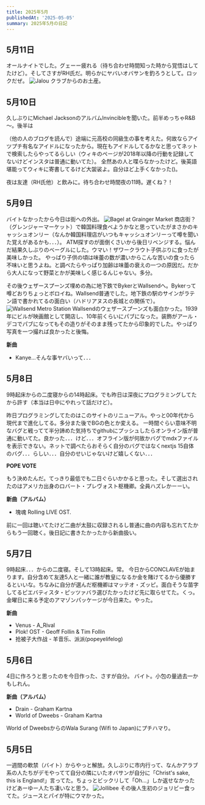 ```yaml
---
title: 2025年5月
publishedAt: '2025-05-05'
summary: 2025年5月の日記
---
```


## 5月11日

オールナイトでした。グェーー疲れる（待ち合わせ時間知った時から覚悟はしてたけど）。そしてさすがRH氏だ。明らかにヤバいオバサンを釣ろうとして。ロックだぜ。
<Image src="/20250511_062208.jpg" alt="Jalou" width={200} height={200}/>
クラブからのお土産。

## 5月10日

久しぶりにMichael JacksonのアルバムInvincibleを聞いた。前半めっちゃR&B～。後半は

（他の人のブログを読んで）途端に元高校の同級生の事を考えた。何故ならアイツプチ有名なアイドルになったから。現在もアイドルしてるかなと思ってネットで検索したらやってるらしい（ウィキのページが2018年以降の行動を記録してないけどインスタは普通に動いてた）。
全然あの人と喋らなかったけど。後英語堪能ってウィキに寄書してるけど大袈裟よ。自分ほど上手くなかった()。

夜は友達（RH氏他）と飲みに。待ち合わせ時間夜の11時。遅くね？！

## 5月9日

バイトなかったから今日は街への外出。
<Image src="/20250509_143806.jpg" alt="Bagel at Grainger Market" width={200} height={200}/>
商店街？（グレンジャーマーケット）で韓国料理食べようかなと思っていたがまさかのキャッシュオンリー（なんか韓国料理店がいつもキャッシュオンリーって噂を聞いた覚えがあるかも．．．）。
ATM探すのが面倒くさいから後日リベンジする。悩んだ結果久しぶりのベーグルにした。ウマい！ザワークラウト子供ぶりに食ったが美味しかった。
やっぱり子供の頃は味蕾の数が濃いからこんな苦いの食ったら不味いと思うよね。と調べたらやっぱり加齢は味蕾の衰えの一つの原因だ。だから大人になって野菜とかが美味しく感じるんじゃない。多分。

その後ウェザースプーンズ埋めの為に地下鉄でBykerとWallsendへ。Bykerって噂どおりちょっとボロイね。Wallsend普通でした。地下鉄の駅のサインがラテン語で書かれてるの面白い（ハドリアヌスの長城との関係で）。
<Image src="/20250509_170457.jpg" alt="Wallsend Metro Station" width={200} height={200}/>
Wallsendのウェザースプーンズも面白かった。1939年にビルが映画館として開店し、10年前くらいにパブになった。装飾がアール・デコでパブになってもその造りがそのまま残ってたから印象的でした。やっぱり写真を一つ撮れば良かったと後悔。

**新曲**
* Kanye...そんな事ヤバいって．．．

## 5月8日

9時起床からの二度寝からの14時起床。でも昨日は深夜にプログラミングしてたから許す（本当は日中にやれって話だけど）。

昨日プログラミングしてたのはこのサイトのリニューアル。やっと00年代から現代まで進化してる。多分また後でBGの色とか変える。
一時間ぐらい意味不明なバグと戦ってて半分諦めた気持ちでgithubにプッシュしたらオンライン版が普通に動いてた。良かった．．．けど．．．オフライン版が何故かバグでmdxファイルを表示できない。ネットで調べたらおそらく自分のバグではなくnextjs 15自体のバグ．．．らしい．．．自分のせいじゃないけど嬉しくない．．．

**POPE VOTE**

もう決めたんだ。てっきり最低でも二日ぐらいかかると思った。そして選出されたのはアメリカ出身のロバート・プレヴォスト枢機卿。全員ハズレかーーい。

**新曲（アルバム）**
* 塊魂 Rolling LIVE OST.

前に一回は聴いてたけど二曲が太鼓に収録されるし普通に曲の内容も忘れてたからもう一回聴く。後日記に書きたかったから新曲扱い。

## 5月7日

9時起床．．．からの二度寝。そして13時起床。常。
今日からCONCLAVEが始まります。自分含めて友達5人と一緒に誰が教皇になるか金を賭けてるから優勝するといいな。ちなみに自分が選んだ枢機卿はマッテオ・ズッピ。面白そうな苗字してるピエバティスタ・ピッツァバラ選びたかったけど先に取らせてた。くっ。
金曜日に来る予定のアマゾンパッケージが今日来た。やった。

**新曲**
* Venus - A_Rival
* Plok! OST - Geoff Follin & Tim Follin
* 抢被子大作战 - 羊音乐、派派(popeyelifelog)

## 5月6日

4日に作ろうと思ったのを今日作った、さすが自分。
バイト。小包の量過去一かもしれん。

**新曲（アルバム）**
* Drain - Graham Kartna
* World of Dweebs - Graham Kartna

World of DweebsからのWala Surang (Wifi to Japan)にプチハマり。

## 5月5日

一週間の軟禁（バイト）からやっと解放。久しぶりに市内行って、なんかアラブ系の人たちがデモやってて自分の隣にいたオバサンが自分に「Christ's sake, this is England!」言ってた。ちょっとビックリして「Oh...」しか返せなかったけどあーゆー人たち凄いなと思う。
<Image src="/20250505_135755.jpg" alt="Jollibee" width={200} height={200}/>
その後人生初のジョリビー食ってた。ジュースとパイが特にウマかった。